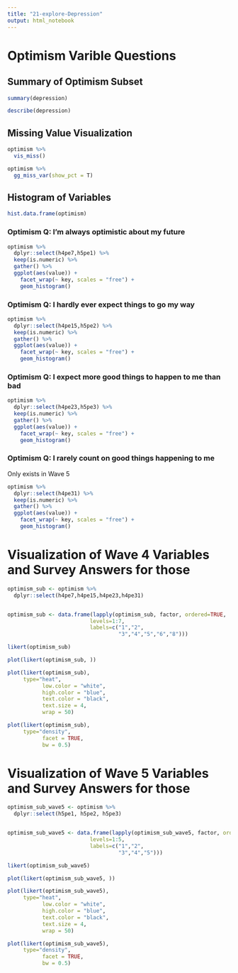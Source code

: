 ```yaml
---
title: "21-explore-Depression"
output: html_notebook
---
```


# Optimism Varible Questions

## Summary of Optimism Subset

```r
summary(depression)
```

```r
describe(depression)
```


## Missing Value Visualization

```r
optimism %>% 
  vis_miss()
```

```r
optimism %>% 
  gg_miss_var(show_pct = T)
```



## Histogram of  Variables

```r
hist.data.frame(optimism)
```

### Optimism Q: I'm always optimistic about my future
```r
optimism %>%
  dplyr::select(h4pe7,h5pe1) %>% 
  keep(is.numeric) %>% 
  gather() %>% 
  ggplot(aes(value)) +
    facet_wrap(~ key, scales = "free") +
    geom_histogram()
```

### Optimism Q: I hardly ever expect things to go my way

```r
optimism %>%
  dplyr::select(h4pe15,h5pe2) %>% 
  keep(is.numeric) %>% 
  gather() %>% 
  ggplot(aes(value)) +
    facet_wrap(~ key, scales = "free") +
    geom_histogram()
```

### Optimism Q: I expect more good things to happen to me than bad

```r
optimism %>%
  dplyr::select(h4pe23,h5pe3) %>% 
  keep(is.numeric) %>% 
  gather() %>% 
  ggplot(aes(value)) +
    facet_wrap(~ key, scales = "free") +
    geom_histogram()
```

### Optimism Q: I rarely count on good things happening to me

Only exists in Wave 5
```r
optimism %>%
  dplyr::select(h4pe31) %>% 
  keep(is.numeric) %>% 
  gather() %>% 
  ggplot(aes(value)) +
    facet_wrap(~ key, scales = "free") +
    geom_histogram()

```

# Visualization of Wave 4 Variables and Survey Answers for those

```r
optimism_sub <- optimism %>% 
  dplyr::select(h4pe7,h4pe15,h4pe23,h4pe31)


optimism_sub <- data.frame(lapply(optimism_sub, factor, ordered=TRUE, 
                          levels=1:7, 
                          labels=c("1","2",
                                   "3","4","5","6","8")))

likert(optimism_sub)

```

```r
plot(likert(optimism_sub, ))
```

```r
plot(likert(optimism_sub),
     type="heat",
           low.color = "white",
           high.color = "blue",
           text.color = "black",
           text.size = 4,
           wrap = 50)
```


```r
plot(likert(optimism_sub),
     type="density",
           facet = TRUE,
           bw = 0.5)
```



# Visualization of Wave 5 Variables and Survey Answers for those
```r
optimism_sub_wave5 <- optimism %>% 
  dplyr::select(h5pe1, h5pe2, h5pe3)


optimism_sub_wave5 <- data.frame(lapply(optimism_sub_wave5, factor, ordered=TRUE, 
                          levels=1:5, 
                          labels=c("1","2",
                                   "3","4","5")))

likert(optimism_sub_wave5)

```

```r
plot(likert(optimism_sub_wave5, ))
```

```r
plot(likert(optimism_sub_wave5),
     type="heat",
           low.color = "white",
           high.color = "blue",
           text.color = "black",
           text.size = 4,
           wrap = 50)
```


```r
plot(likert(optimism_sub_wave5),
     type="density",
           facet = TRUE,
           bw = 0.5)
```
